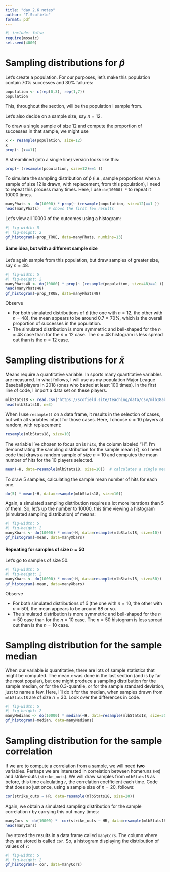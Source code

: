 ```yaml
---
title: "day 2.6 notes"
author: "T.Scofield"
format: pdf
---
```


```r
#| include: false
require(mosaic)
set.seed(4000)
```

# Sampling distributions for $\hat p$

Let's create a population.  For our purposes, let's make this population
contain 70% successes and 30% failures:
```r
population <- c(rep(0,3), rep(1,7))
population
```
This, throughout the section, will be the population I sample from.

Let's also decide on a sample size, say $n=12$.

To draw a single sample of size 12 and compute the proportion of successes
in that sample, we might use
```r
x <- resample(population, size=12)
x
prop(~ (x==1))
```

A streamlined (into a single line) version looks like this:
```r
prop(~ (resample(population, size=12)==1 ))
```

To simulate the sampling distribution of $\hat p$ (i.e., sample
proportions when a sample of size 12 is drawn, with replacement,
from this population), I need to repeat this process many times.
Here, I use `do(10000) *` to repeat it 10000 times.
```r
manyPhats <- do(10000) * prop(~ (resample(population, size=12)==1 ))
head(manyPhats)    # shows the first few results
```

Let's view all 10000 of the outcomes using a histogram:
```r
#| fig-width: 5
#| fig-height: 2
gf_histogram(~prop_TRUE, data=manyPhats, numbins=13)
```

#### Same idea, but with a different sample size

Let's again sample from this population, but draw samples of greater
size, say $n=48$.
```r
#| fig-width: 5
#| fig-height: 2
manyPhats48 <- do(10000) * prop(~ (resample(population, size=48)==1 ))
head(manyPhats48)
gf_histogram(~prop_TRUE, data=manyPhats48)
```

Observe

 * For both simulated distributions of $\hat p$ (the one with $n=12$,
   the other with $n=48$), the mean appears to be around $0.7 = 70$%,
   which is the overall proportion of successes in the population.
 * The simulated distribution is more symmetric and bell-shaped for
   the $n=48$ case than for the $n=12$ case.  The $n=48$ histogram
   is less spread out than is the $n=12$ case.

\newpage

# Sampling distributions for $\bar x$

Means require a quantitative variable.  In sports many quantitative
variables are measured.  In what follows, I will use as my population
Major League Baseball players in 2018 (ones who batted at least 100
times).  In the first line of code, I import a data set on these players.
```r
mlbStats18 <- read.csv("https://scofield.site/teaching/data/csv/mlb18abEligible.csv")
head(mlbStats18, n=3)
```

When I use `resample()` on a data frame, it results in the selection
of cases, but with all variables intact for those cases.  Here, I choose
$n=10$ players at random, with replacement:
```r
resample(mlbStats18, size=10)
```

The variable I've chosen to focus on is `hits`, the column labeled "H".
I'm demonstrating the sampling distribution for the sample mean ($\bar x$),
so I need code that draws a random sample of size $n=10$ and computes
the mean number of hits for the 10 players selected.
```r
mean(~H, data=resample(mlbStats18, size=10))  # calculates a single mean
```

To draw 5 samples, calculating the sample mean number of hits for each one.
```r
do(5) * mean(~H, data=resample(mlbStats18, size=10))
```

Again, a simulated sampling distribution requires a lot more iterations
than 5 of them.  So, let's up the number to 10000, this time viewing
a histogram (simulated sampling distribution) of means:
```r
#| fig-width: 5
#| fig-height: 2
manyXbars <- do(10000) * mean(~H, data=resample(mlbStats18, size=10))
gf_histogram(~mean, data=manyXbars)
```

#### Repeating for samples of size $n=50$

Let's go to samples of size 50.
```r
#| fig-width: 5
#| fig-height: 2
manyXbars <- do(10000) * mean(~H, data=resample(mlbStats18, size=50))
gf_histogram(~mean, data=manyXbars)
```

Observe

 * For both simulated distributions of $\bar x$ (the one with $n=10$,
   the other with $n=50$), the mean appears to be around $88$ or so.
 * The simulated distribution is more symmetric and bell-shaped for
   the $n=50$ case than for the $n=10$ case.  The $n=50$ histogram
   is less spread out than is the $n=10$ case.

\newpage

# Sampling distribution for the sample median

When our variable is quantitative, there are lots of sample statistics
that might be computed.  The mean $\bar x$ was done in the last section
(and is by far the most popular), but one might produce a sampling
distribution for the sample median, or for the $0.3$-quantile, or for
the sample standard deviation, just to name a few.  Here, I'll do it
for the median, when samples drawn from `mlbStats18` are of size $n=30$.
Look over the differences in code.
```r
#| fig-width: 5
#| fig-height: 2
manyMedians <- do(10000) * median(~H, data=resample(mlbStats18, size=30))
gf_histogram(~median, data=manyMedians)
```

\newpage

# Sampling distribution for the sample correlation

If we are to compute a correlation from a sample, we will need **two**
variables.  Perhaps we are interested in correlation between homeruns
(`HR`) and strike-outs (`strike_outs`).  We will draw samples from
`mlbStats18` as before, this time calculating $r$, the correlation
coefficient each time.  Code that does so just once, using a sample
size of $n=20$, follows:

```r
cor(strike_outs ~ HR, data=resample(mlbStats18, size=20))
```

Again, we obtain a simulated sampling distribution for the sample
correlation $r$ by carrying this out many times:
```r
manyCors <- do(10000) *  cor(strike_outs ~ HR, data=resample(mlbStats18, size=20))
head(manyCors)
```

I've stored the results in a data frame called `manyCors`.  The column
where they are stored is called `cor`.  So, a histogram displaying the
distribution of values of `r`:
```r
#| fig-width: 5
#| fig-height: 2
gf_histogram(~ cor, data=manyCors)
```

